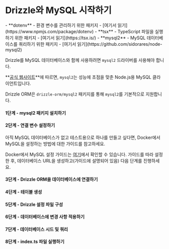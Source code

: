 

<Breadcrumbs/>

# Drizzle와 MySQL 시작하기

<Prerequisites>  
  - **dotenv** - 환경 변수를 관리하기 위한 패키지 - [여기서 읽기](https://www.npmjs.com/package/dotenv)
  - **tsx** - TypeScript 파일을 실행하기 위한 패키지 - [여기서 읽기](https://tsx.is/)
  - **mysql2** - MySQL 데이터베이스를 쿼리하기 위한 패키지 - [여기서 읽기](https://github.com/sidorares/node-mysql2)
</Prerequisites>

Drizzle를 MySQL 데이터베이스와 함께 사용하려면 `mysql2` 드라이버를 사용해야 합니다.

**[공식 웹사이트](https://github.com/sidorares/node-mysql2)**에 따르면, `mysql2`는 성능에 초점을 맞춘 Node.js용 MySQL 클라이언트입니다.

Drizzle ORM은 `drizzle-orm/mysql2` 패키지를 통해 `mysql2`를 기본적으로 지원합니다.

<FileStructure/>


#### 1단계 - **mysql2** 패키지 설치하기

<InstallPackages lib='mysql2'/>


#### 2단계 - 연결 변수 설정하기

<SetupEnv env_variable='DATABASE_URL' />

<Callout title='팁'>
아직 MySQL 데이터베이스가 없고 테스트용으로 하나를 만들고 싶다면, Docker에서 MySQL을 설정하는 방법에 대한 가이드를 참고하세요.

Docker에서 MySQL 설정 가이드는 [여기](/docs/guides/mysql-local-setup)에서 확인할 수 있습니다. 가이드를 따라 설정한 후, 데이터베이스 URL을 생성하고(가이드에 설명되어 있음) 다음 단계를 진행하세요.
</Callout>


#### 3단계 - Drizzle ORM을 데이터베이스에 연결하기

<ConnectMySQL/>


#### 4단계 - 테이블 생성


<CreateTable />



#### 5단계 - Drizzle 설정 파일 구성


<SetupConfig dialect='mysql' env_variable='DATABASE_URL'/>





#### 6단계 - 데이터베이스에 변경 사항 적용하기


<ApplyChanges />





#### 7단계 - 데이터베이스 시드 및 쿼리


<QueryDatabase dialect='mysql2' env_variable='DATABASE_URL'/>



#### 8단계 - index.ts 파일 실행하기

<RunFile/>
